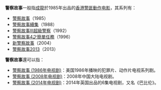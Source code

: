 '''警察故事'''一般指[[成龍|成龍]]於1985年出品的[[香港|香港]][[犯罪片|警匪]][[動作片|動作]][[电影|电影]]，其系列有：

*[[警察故事|警察故事]]（1985）
*[[警察故事續集|警察故事續集]]（1988）
*[[警察故事III超級警察|警察故事III超級警察]]（1992）
*[[警察故事4之簡單任務|警察故事4之簡單任務]]（1996）
*[[新警察故事|新警察故事]]（2004）
*[[警察故事2013|警察故事2013]]（2013）

'''警察故事'''還可以指：
*[[警察故事_(1986年电视剧)|警察故事 (1986年电视剧)]]：美国1986年播映的犯罪片、动作片电视系列剧。
*[[警察故事_(2008年电视剧)|警察故事 (2008年电视剧)]]：2008年中国大陆电视剧。
*[[警察故事_(2014年电视剧)|警察故事 (2014年电视剧)]]：2014年英国出品的6集电视剧，又名《巴比伦》。
{{Disambig|cat=四字消歧义}}